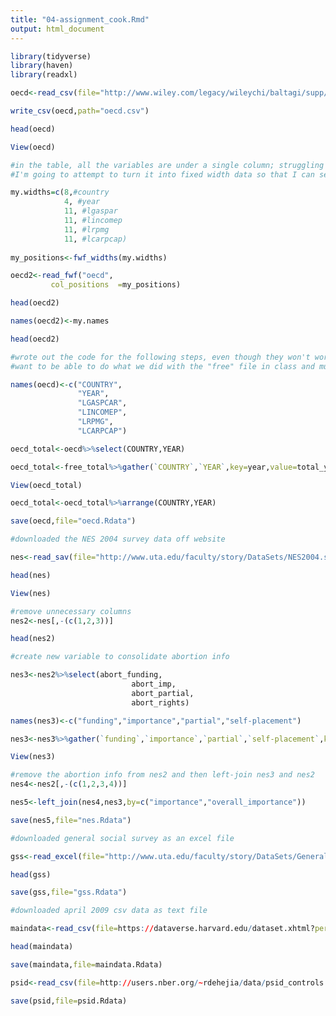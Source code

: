 ```yaml
---
title: "04-assignment_cook.Rmd"
output: html_document
---
```


```r
library(tidyverse)
library(haven)
library(readxl)
```

```r
oecd<-read_csv(file="http://www.wiley.com/legacy/wileychi/baltagi/supp/Gasoline.dat")

write_csv(oecd,path="oecd.csv")

head(oecd)

View(oecd)

#in the table, all the variables are under a single column; struggling to figure out how to create multiple columns to separate the variables and be able to rename each and then group them to condense and have tidy data
#I'm going to attempt to turn it into fixed width data so that I can separate the variable and create new columns

my.widths=c(8,#country
            4, #year
            11, #lgaspar
            11, #lincomep
            11, #lrpmg
            11, #lcarpcap)
            
my_positions<-fwf_widths(my.widths)

oecd2<-read_fwf("oecd",
         col_positions  =my_positions)

head(oecd2)

names(oecd2)<-my.names

head(oecd2)

#wrote out the code for the following steps, even though they won't work because the file still has a single column at the moment 
#want to be able to do what we did with the "free" file in class and mutate a new variable comprised of all the variables having to do with a single country (each year of data) so that I can gather them and arrange by country and year

names(oecd)<-c("COUNTRY",
               "YEAR",
               "LGASPCAR",
               "LINCOMEP",
               "LRPMG",
               "LCARPCAP")

oecd_total<-oecd%>%select(COUNTRY,YEAR)

oecd_total<-free_total%>%gather(`COUNTRY`,`YEAR`,key=year,value=total_years)

View(oecd_total)

oecd_total<-oecd_total%>%arrange(COUNTRY,YEAR)

save(oecd,file="oecd.Rdata")
```

```r

#downloaded the NES 2004 survey data off website

nes<-read_sav(file="http://www.uta.edu/faculty/story/DataSets/NES2004.sav")

head(nes)

View(nes)

#remove unnecessary columns
nes2<-nes[,-(c(1,2,3))]

head(nes2)
```

```r
#create new variable to consolidate abortion info

nes3<-nes2%>%select(abort_funding,
                           abort_imp,
                           abort_partial,
                           abort_rights)

names(nes3)<-c("funding","importance","partial","self-placement")

nes3<-nes3%>%gather(`funding`,`importance`,`partial`,`self-placement`,key=issues,value=overall_importance)

View(nes3)

#remove the abortion info from nes2 and then left-join nes3 and nes2
nes4<-nes2[,-(c(1,2,3,4))]

nes5<-left_join(nes4,nes3,by=c("importance","overall_importance"))

save(nes5,file="nes.Rdata")
```

```r
#downloaded general social survey as an excel file 

gss<-read_excel(file="http://www.uta.edu/faculty/story/DataSets/GeneralSocialSurvey1996ExcelDataStudentVersion.xls")

head(gss)

save(gss,file="gss.Rdata")
```

```r

#downloaded april 2009 csv data as text file

maindata<-read_csv(file=https://dataverse.harvard.edu/dataset.xhtml?persistentId=doi:10.7910/DVN/26410&studyListingIndex=1_f1a615c2cbee97fb79c9d575ae73#)

head(maindata)

save(maindata,file=maindata.Rdata)

```

```r
psid<-read_csv(file=http://users.nber.org/~rdehejia/data/psid_controls.txt)

save(psid,file=psid.Rdata)
```
